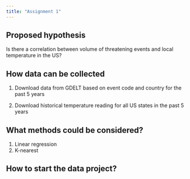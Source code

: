 ```yaml
---
title: "Assignment 1"
---
```


## Proposed hypothesis

Is there a correlation between volume of threatening events and local temperature in the US?

## How data can be collected

1.  Download data from GDELT based on event code and country for the past 5 years

2.  Download historical temperature reading for all US states in the past 5 years

## What methods could be considered?

1.  Linear regression
2.  K-nearest

## How to start the data project?
